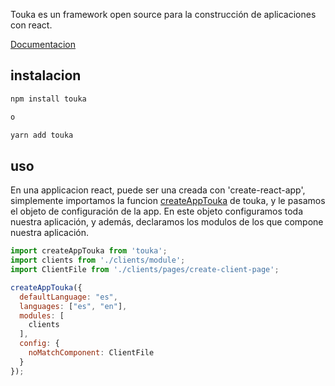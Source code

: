 Touka es un framework open source para la construcción de aplicaciones con react.

[Documentacion](https://candidomorantepelaez.github.io/touka)

## instalacion
```bash
npm install touka

o

yarn add touka
```

## uso
En una applicacion react, puede ser una creada con 'create-react-app', simplemente importamos la funcion [createAppTouka](docs/renderApplication.md) de touka, y le pasamos el objeto de configuración de la app.
En este objeto configuramos toda nuestra aplicación, y además, declaramos los modulos de los que compone nuestra aplicación.
```js
import createAppTouka from 'touka';
import clients from './clients/module';
import ClientFile from './clients/pages/create-client-page';

createAppTouka({
  defaultLanguage: "es",
  languages: ["es", "en"],
  modules: [
    clients
  ],
  config: {
    noMatchComponent: ClientFile
  }
});
```
